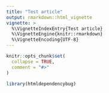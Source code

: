 ```yaml
---
title: "Test article"
output: rmarkdown::html_vignette
vignette: >
  %\VignetteIndexEntry{Test article}
  %\VignetteEngine{knitr::rmarkdown}
  %\VignetteEncoding{UTF-8}
---
```


```r
knitr::opts_chunk$set(
  collapse = TRUE,
  comment = "#>"
)
```

```r
library(htmldependencybug)
```
